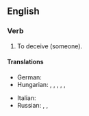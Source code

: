 ==English==

===Verb===
{{head|en|verb|head=[[pull]] [[the]] [[wool]] [[over]] someone's [[eye]]s}}

# {{context|idiomatic|informal|lang=en}} To deceive (someone).

====Translations====
{{trans-top|to deceive someone}}
* German: {{t+|de|jemanden hinters Licht führen}}
* Hungarian: {{t|hu|megtéveszt}}, {{t|hu|félrevezet}}, {{t|hu|becsap}}, {{t|hu|bepaliz}}, {{t|hu|behúz a csőbe}}, {{t|hu|átver}}
{{trans-mid}}
* Italian: {{t-|it|gettar fumo negli occhi}}
* Russian: {{t|ru|вешать лапшу на уши|sc=Cyrl}} <!--to hang noodles on the ears-->, {{t|ru|втирать очки|sc=Cyrl}}, {{t|ru|пудрить мозги|sc=Cyrl}} <!--to powder the brains-->
{{trans-bottom}}